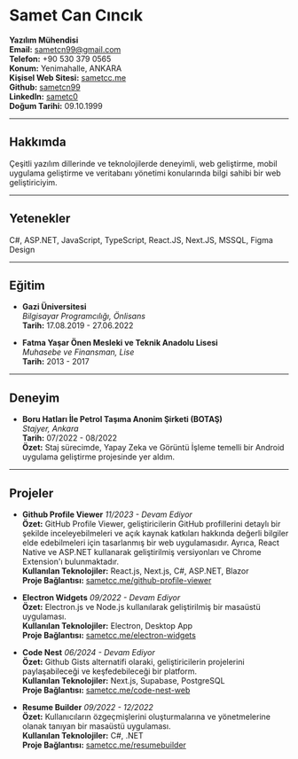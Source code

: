 # Samet Can Cıncık

**Yazılım Mühendisi**  
**Email:** sametcn99@gmail.com  
**Telefon:** +90 530 379 0565  
**Konum:** Yenimahalle, ANKARA  
**Kişisel Web Sitesi:** [sametcc.me](https://sametcc.me)  
**Github:** [sametcn99](https://github.com/sametcn99)  
**LinkedIn:** [sametc0](https://www.linkedin.com/in/sametc0)  
**Doğum Tarihi:** 09.10.1999

---

## Hakkımda

Çeşitli yazılım dillerinde ve teknolojilerde deneyimli, web geliştirme, mobil uygulama geliştirme ve veritabanı yönetimi konularında bilgi sahibi bir web geliştiriciyim.

---

## Yetenekler

C#, ASP.NET, JavaScript, TypeScript, React.JS, Next.JS, MSSQL, Figma Design

---

## Eğitim

- **Gazi Üniversitesi**  
  _Bilgisayar Programcılığı, Önlisans_  
  **Tarih:** 17.08.2019 - 27.06.2022

- **Fatma Yaşar Önen Mesleki ve Teknik Anadolu Lisesi**  
  _Muhasebe ve Finansman, Lise_  
  **Tarih:** 2013 - 2017

---

## Deneyim

- **Boru Hatları İle Petrol Taşıma Anonim Şirketi (BOTAŞ)**  
  _Stajyer, Ankara_  
  **Tarih:** 07/2022 - 08/2022  
  **Özet:** Staj sürecimde, Yapay Zeka ve Görüntü İşleme temelli bir Android uygulama geliştirme projesinde yer aldım.

---

## Projeler

- **Github Profile Viewer** _11/2023 - Devam Ediyor_  
  **Özet:** GitHub Profile Viewer, geliştiricilerin GitHub profillerini detaylı bir şekilde inceleyebilmeleri ve açık kaynak katkıları hakkında değerli bilgiler elde edebilmeleri için tasarlanmış bir web uygulamasıdır. Ayrıca, React Native ve ASP.NET kullanarak geliştirilmiş versiyonları ve Chrome Extension'ı bulunmaktadır.  
  **Kullanılan Teknolojiler:** React.js, Next.js, C#, ASP.NET, Blazor  
  **Proje Bağlantısı:** [sametcc.me/github-profile-viewer](https://sametcc.me/github-profile-viewer)

- **Electron Widgets** _09/2022 - Devam Ediyor_  
  **Özet:** Electron.js ve Node.js kullanılarak geliştirilmiş bir masaüstü uygulaması.  
  **Kullanılan Teknolojiler:** Electron, Desktop App  
  **Proje Bağlantısı:** [sametcc.me/electron-widgets](https://sametcc.me/electron-widgets)

- **Code Nest** _06/2024 - Devam Ediyor_  
  **Özet:** Github Gists alternatifi olaraki, geliştiricilerin projelerini paylaşabileceği ve keşfedebileceği bir platform.  
  **Kullanılan Teknolojiler:** Next.js, Supabase, PostgreSQL  
  **Proje Bağlantısı:** [sametcc.me/code-nest-web](https://sametcc.me/code-nest-web)

- **Resume Builder** _09/2022 - 12/2022_  
  **Özet:** Kullanıcıların özgeçmişlerini oluşturmalarına ve yönetmelerine olanak tanıyan bir masaüstü uygulaması.  
  **Kullanılan Teknolojiler:** C#, .NET  
  **Proje Bağlantısı:** [sametcc.me/resumebuilder](https://sametcc.me/resumebuilder)
